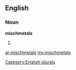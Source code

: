 ==English==

===Noun===
'''mischmetals'''

# {{plural of|[[mischmetal]]}}

[[Category:English plurals]]

[[ar:mischmetals]]
[[my:mischmetals]]